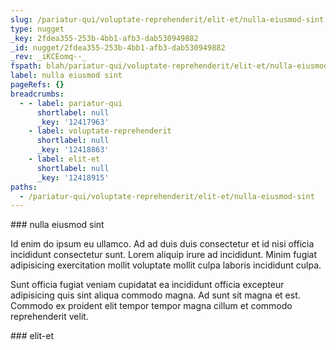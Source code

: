 ```yaml
---
slug: /pariatur-qui/voluptate-reprehenderit/elit-et/nulla-eiusmod-sint
type: nugget
_key: 2fdea355-253b-4bb1-afb3-dab530949882
_id: nugget/2fdea355-253b-4bb1-afb3-dab530949882
_rev: _iKCEomq--_
fspath: blah/pariatur-qui/voluptate-reprehenderit/elit-et/nulla-eiusmod-sint.md
label: nulla eiusmod sint
pageRefs: {}
breadcrumbs:
  - - label: pariatur-qui
      shortlabel: null
      _key: '12417963'
    - label: voluptate-reprehenderit
      shortlabel: null
      _key: '12418863'
    - label: elit-et
      shortlabel: null
      _key: '12418915'
paths:
  - /pariatur-qui/voluptate-reprehenderit/elit-et/nulla-eiusmod-sint
---
```


<NuggetArea>
<Nugget slug="/pariatur-qui/voluptate-reprehenderit/elit-et/nulla-eiusmod-sint" type="nugget" _key="2fdea355-253b-4bb1-afb3-dab530949882" _id="nugget/2fdea355-253b-4bb1-afb3-dab530949882" _rev="_iKCEomq--_" fspath="blah/pariatur-qui/voluptate-reprehenderit/elit-et/nulla-eiusmod-sint.md" label="nulla eiusmod sint" paths="/pariatur-qui/voluptate-reprehenderit/elit-et/nulla-eiusmod-sint">
<NuggetBody>
### nulla eiusmod sint

Id enim do ipsum eu ullamco. Ad ad duis duis consectetur et id nisi officia incididunt consectetur sunt. Lorem aliquip irure ad incididunt. Minim fugiat adipisicing exercitation mollit voluptate mollit culpa laboris incididunt culpa.

Sunt officia fugiat veniam cupidatat ea incididunt officia excepteur adipisicing quis sint aliqua commodo magna. Ad sunt sit magna et est. Commodo ex proident elit tempor tempor magna cillum et commodo reprehenderit velit.

</NuggetBody>
<Breadcrumbs>
<Crumbs>
<Crumb _key="12417963" label="pariatur-qui" /><Crumb _key="12418863" label="voluptate-reprehenderit" /><Crumb _key="12418915" label="elit-et" />
</Crumbs>
</Breadcrumbs>
</Nugget>

<NuggetsInbound>
</NuggetsInbound>
<NuggetsOutbound>
</NuggetsOutbound>
</NuggetArea>
<PassagesInbound>
<Passage direction="inbound" type="passage" _key="12418915" _id="passage/12418915" _rev="_iKCEomm---" label="elit-et" passage="elit-et" fspath="blah/pariatur-qui/voluptate-reprehenderit/elit-et" paths="/pariatur-qui/voluptate-reprehenderit/elit-et" slug="/pariatur-qui/voluptate-reprehenderit/elit-et">
<NuggetBody>
### elit-et

</NuggetBody>
<Breadcrumbs>
<Crumbs>
<Crumb _key="12417963" label="pariatur-qui" /><Crumb _key="12418863" label="voluptate-reprehenderit" />
</Crumbs>
</Breadcrumbs>
</Passage>

</PassagesInbound>
<PassagesOutbound>
</PassagesOutbound>